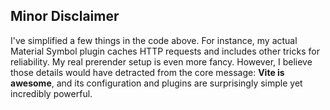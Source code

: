 ## Minor Disclaimer

I've simplified a few things in the code above. For instance, my actual Material Symbol plugin
caches HTTP requests and includes other tricks for reliability. My real prerender setup is even more
fancy. However, I believe those details would have detracted from the core message:
**Vite is awesome**, and its configuration and plugins are surprisingly simple yet incredibly
powerful.
